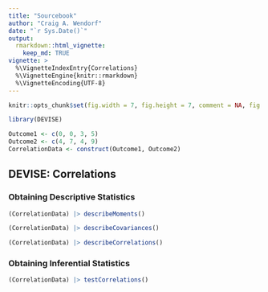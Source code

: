 ```yaml
---
title: "Sourcebook"
author: "Craig A. Wendorf"
date: "`r Sys.Date()`"
output: 
  rmarkdown::html_vignette:
    keep_md: TRUE
vignette: >
  %\VignetteIndexEntry{Correlations}
  %\VignetteEngine{knitr::rmarkdown}
  %\VignetteEncoding{UTF-8}
---
```


```r
knitr::opts_chunk$set(fig.width = 7, fig.height = 7, comment = NA, fig.path = "figures/")
```

```r
library(DEVISE)
```

```r
Outcome1 <- c(0, 0, 3, 5)
Outcome2 <- c(4, 7, 4, 9)
CorrelationData <- construct(Outcome1, Outcome2)
```

## DEVISE: Correlations

### Obtaining Descriptive Statistics

```r
(CorrelationData) |> describeMoments()
```

```r
(CorrelationData) |> describeCovariances()
``` 

```r
(CorrelationData) |> describeCorrelations()
```

### Obtaining Inferential Statistics

```r
(CorrelationData) |> testCorrelations()
```
